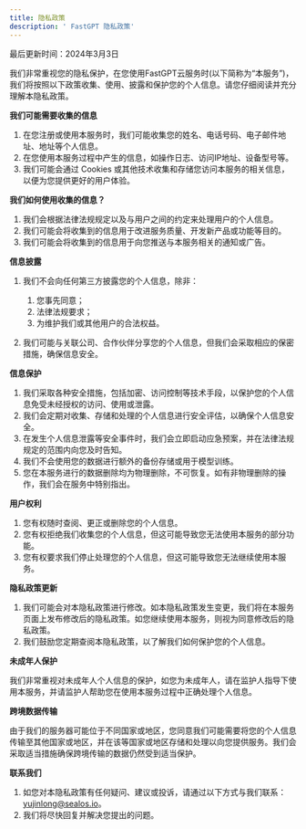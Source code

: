 ```yaml
---
title: 隐私政策
description: ' FastGPT 隐私政策'
---
```


最后更新时间：2024年3月3日

我们非常重视您的隐私保护，在您使用FastGPT云服务时(以下简称为“本服务”)，我们将按照以下政策收集、使用、披露和保护您的个人信息。请您仔细阅读并充分理解本隐私政策。

**我们可能需要收集的信息**

1. 在您注册或使用本服务时，我们可能收集您的姓名、电话号码、电子邮件地址、地址等个人信息。
2. 在您使用本服务过程中产生的信息，如操作日志、访问IP地址、设备型号等。
3. 我们可能会通过 Cookies 或其他技术收集和存储您访问本服务的相关信息，以便为您提供更好的用户体验。

**我们如何使用收集的信息？**

1. 我们会根据法律法规规定以及与用户之间的约定来处理用户的个人信息。
2. 我们可能会将收集到的信息用于改进服务质量、开发新产品或功能等目的。
3. 我们可能会将收集到的信息用于向您推送与本服务相关的通知或广告。

**信息披露**

1. 我们不会向任何第三方披露您的个人信息，除非：

   1. 您事先同意；
   2. 法律法规要求；
   3. 为维护我们或其他用户的合法权益。

2. 我们可能与关联公司、合作伙伴分享您的个人信息，但我们会采取相应的保密措施，确保信息安全。

**信息保护**

1. 我们采取各种安全措施，包括加密、访问控制等技术手段，以保护您的个人信息免受未经授权的访问、使用或泄露。
2. 我们会定期对收集、存储和处理的个人信息进行安全评估，以确保个人信息安全。
3. 在发生个人信息泄露等安全事件时，我们会立即启动应急预案，并在法律法规规定的范围内向您及时告知。
4. 我们不会使用您的数据进行额外的备份存储或用于模型训练。
5. 您在本服务进行的数据删除均为物理删除，不可恢复。如有非物理删除的操作，我们会在服务中特别指出。

**用户权利**

1. 您有权随时查阅、更正或删除您的个人信息。
2. 您有权拒绝我们收集您的个人信息，但这可能导致您无法使用本服务的部分功能。
3. 您有权要求我们停止处理您的个人信息，但这可能导致您无法继续使用本服务。

**隐私政策更新**

1. 我们可能会对本隐私政策进行修改。如本隐私政策发生变更，我们将在本服务页面上发布修改后的隐私政策。如您继续使用本服务，则视为同意修改后的隐私政策。
2. 我们鼓励您定期查阅本隐私政策，以了解我们如何保护您的个人信息。

**未成年人保护**

我们非常重视对未成年人个人信息的保护，如您为未成年人，请在监护人指导下使用本服务，并请监护人帮助您在使用本服务过程中正确处理个人信息。

**跨境数据传输**

由于我们的服务器可能位于不同国家或地区，您同意我们可能需要将您的个人信息传输至其他国家或地区，并在该等国家或地区存储和处理以向您提供服务。我们会采取适当措施确保跨境传输的数据仍然受到适当保护。

**联系我们**

1. 如您对本隐私政策有任何疑问、建议或投诉，请通过以下方式与我们联系：yujinlong@sealos.io。
2. 我们将尽快回复并解决您提出的问题。

